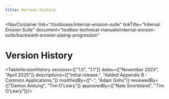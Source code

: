 ```yaml
---
title: Version History
---
```



<NavContainer 
  link="/toolboxes/internal-erosion-suite"
  linkTitle="Internal Erosion Suite" 
  document="toolbox-technical-manuals/internal-erosion-suite/backward-erosion-piping-progression"
></NavContainer>

# Version History

<TableVersionHistory
    versions={["1.0", "1.1"]}
    dates={["November 2023", "April 2025"]}
    descriptions={["Initial release.", "Added Appendix B - Common Applications."]}
    modifiedBy={["-", "Adam Gohs"]}
    reviewedBy={["Damon Amlung", "Tim O'Leary"]}
    approvedBy={["Nate Snorteland", "Tim O'Leary"]}/>
